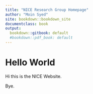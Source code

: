 ```yaml
---
title: "NICE Research Group Homepage"
author: "Moin Syed"
site: bookdown::bookdown_site
documentclass: book
output:
  bookdown::gitbook: default
  #bookdown::pdf_book: default
---
```


# Hello World

Hi this is the NICE Website.

Bye.

<!-- If you need PDF output, uncomment bookdown::pdf_book above in YAML. You will need a LaTeX installation, e.g., https://yihui.name/tinytex/ -->
